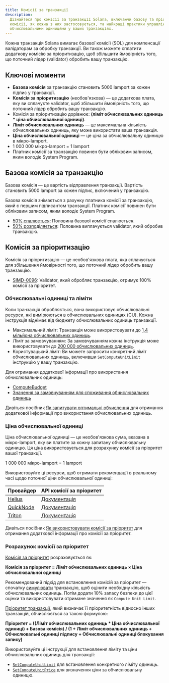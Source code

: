 ```yaml
---
title: Комісії за транзакції
description:
  Дізнайтеся про комісії за транзакції Solana, включаючи базову та пріоритетну
  комісії, як кожна з них застосовується, та найкращі практики управління
  обчислювальними одиницями у ваших транзакціях.
---
```


Кожна транзакція Solana вимагає базової комісії (SOL) для компенсації
валідаторам за обробку транзакції. Ви також можете сплатити додаткову комісію за
пріоритизацію, щоб збільшити ймовірність того, що поточний лідер (validator)
обробить вашу транзакцію.

## Ключові моменти

- **Базова комісія** за транзакцію становить 5000 lamport за кожен підпис у
  транзакції.
- **Комісія за пріоритизацію** (необов'язкова) — це додаткова плата, яку ви
  сплачуєте validator, щоб збільшити ймовірність того, що поточний лідер
  обробить вашу транзакцію.
- Комісія за пріоритизацію дорівнює: **(ліміт обчислювальних одиниць \* ціна
  обчислювальної одиниці)**.
- **Ліміт обчислювальних одиниць** — це максимальна кількість обчислювальних
  одиниць, яку може використати ваша транзакція.
- **Ціна обчислювальної одиниці** — це ціна за обчислювальну одиницю в
  мікро-lamport.
- 1 000 000 мікро-lamport = 1 lamport
- Платник комісії за транзакцію повинен бути обліковим записом, яким володіє
  System Program.

## Базова комісія за транзакцію

Базова комісія — це вартість відправлення транзакції. Вартість становить 5000
lamport за кожен підпис, включений у транзакцію.

Базова комісія знімається з рахунку платника комісії за транзакцію, який є
першим підписантом транзакції. Платник комісії повинен бути обліковим записом,
яким володіє System Program.

- [50% спалюється](https://github.com/anza-xyz/agave/blob/v2.1.13/sdk/fee-calculator/src/lib.rs#L70):
  Половина базової комісії спалюється.
- [50% розподіляється](https://github.com/anza-xyz/agave/blob/e621336acad4f5d6e5b860eaa1b074b01c99253c/runtime/src/bank/fee_distribution.rs#L58-L62):
  Половина виплачується validator, який обробив транзакцію.

## Комісія за пріоритизацію

Комісія за пріоритизацію — це необов'язкова плата, яка сплачується для
збільшення ймовірності того, що поточний лідер обробить вашу транзакцію.

- [SIMD-0096](https://github.com/solana-foundation/solana-improvement-documents/blob/main/proposals/0096-reward-collected-priority-fee-in-entirety.md):
  Validator, який обробляє транзакцію, отримує 100% комісії за пріоритет.

### Обчислювальні одиниці та ліміти

Коли транзакція обробляється, вона використовує обчислювальні ресурси, які
вимірюються в обчислювальних одиницях (CU). Кожна інструкція віднімає від
бюджету обчислювальних одиниць транзакції.

- Максимальний ліміт: Транзакція може використовувати до
  [1,4 мільйона обчислювальних одиниць](https://github.com/anza-xyz/agave/blob/v2.1.13/compute-budget/src/compute_budget_limits.rs#L14).
- Ліміт за замовчуванням: За замовчуванням кожна інструкція може використовувати
  до
  [200 000 обчислювальних одиниць](https://github.com/anza-xyz/agave/blob/v2.1.13/compute-budget/src/compute_budget_limits.rs#L10).
- Користувацький ліміт: Ви можете запросити конкретний ліміт обчислювальних
  одиниць, включивши `SetComputeUnitLimit` інструкцію у вашу транзакцію.

Для отримання додаткової інформації про використання обчислювальних одиниць:

- [ComputeBudget](https://github.com/anza-xyz/agave/blob/v2.1.13/compute-budget/src/compute_budget.rs#L22-L130)
- [Значення за замовчуванням для споживання обчислювальних одиниць](https://github.com/anza-xyz/agave/blob/v2.1.13/compute-budget/src/compute_budget.rs#L149-L197)

Дивіться посібник
[Як запитувати оптимальні обчислення](/developers/guides/advanced/how-to-request-optimal-compute)
для отримання додаткової інформації про використання обчислювальних одиниць.

### Ціна обчислювальної одиниці

Ціна обчислювальної одиниці — це необов'язкова сума, вказана в мікро-lamport,
яку ви платите за кожну запитану обчислювальну одиницю. Ця ціна використовується
для розрахунку комісії за пріоритет вашої транзакції.

<Callout>1 000 000 мікро-lamport = 1 lamport</Callout>

Використовуйте ці ресурси, щоб отримати рекомендації в реальному часі щодо
поточної ціни обчислювальної одиниці:

| Провайдер                               | API комісії за пріоритет                                                         |
| --------------------------------------- | -------------------------------------------------------------------------------- |
| [Helius](https://www.helius.dev/)       | [Документація](https://docs.helius.dev/solana-apis/priority-fee-api)             |
| [QuickNode](https://www.quicknode.com/) | [Документація](https://marketplace.quicknode.com/add-on/solana-priority-fee)     |
| [Triton](https://triton.one/)           | [Документація](https://docs.triton.one/chains/solana/improved-priority-fees-api) |

Дивіться посібник
[Як використовувати комісії за пріоритет](/developers/guides/advanced/how-to-use-priority-fees)
для отримання додаткової інформації про комісії за пріоритет.

### Розрахунок комісії за пріоритет

[Комісія за пріоритет](https://github.com/anza-xyz/agave/blob/v2.2.14/compute-budget/src/compute_budget_limits.rs#L47-L48)
розраховується як:

**Комісія за пріоритет = Ліміт обчислювальних одиниць × Ціна обчислювальної
одиниці**

Рекомендований підхід для встановлення комісій за пріоритет — спочатку
[симулювати](/developers/guides/advanced/how-to-request-optimal-compute)
транзакцію, щоб оцінити необхідну кількість обчислювальних одиниць. Потім додати
10% запасу безпеки до цієї оцінки та використовувати отримане значення як
`Compute Unit Limit`.

[Пріоритет транзакції](https://github.com/anza-xyz/agave/blob/v2.2.14/core/src/banking_stage/transaction_scheduler/receive_and_buffer.rs#L646),
який визначає її пріоритетність відносно інших транзакцій, обчислюється за такою
формулою:

**Пріоритет = ((Ліміт обчислювальних одиниць \* Ціна обчислювальної одиниці) +
Базова комісія) / (1 + Ліміт обчислювальних одиниць + Обчислювальні одиниці
підпису + Обчислювальні одиниці блокування запису)**

Використовуйте ці інструкції для встановлення ліміту та ціни обчислювальних
одиниць для транзакції:

- [`SetComputeUnitLimit`](https://github.com/anza-xyz/agave/blob/v2.1.13/sdk/src/compute_budget.rs#L42-L44)
  для встановлення конкретного ліміту одиниць.
- [`SetComputeUnitPrice`](https://github.com/anza-xyz/agave/blob/v2.1.13/sdk/src/compute_budget.rs#L48-L50)
  для визначення ціни за обчислювальну одиницю.

<Callout>

